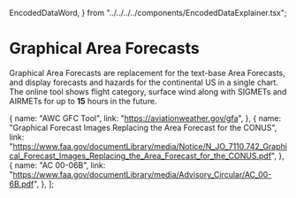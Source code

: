   EncodedDataWord,
} from "../../../../components/EncodedDataExplainer.tsx";


# Graphical Area Forecasts

Graphical Area Forecasts are replacement for the text-base Area Forecasts, and display forecasts and hazards for the continental US in a single
chart. The online tool shows flight category, surface wind along with SIGMETs and AIRMETs for up to **15** hours in the future.

  {
    name: "AWC GFC Tool",
    link: "https://aviationweather.gov/gfa",
  },
  {
    name: "Graphical Forecast Images Replacing the Area Forecast for the CONUS",
    link: "https://www.faa.gov/documentLibrary/media/Notice/N_JO_7110.742_Graphical_Forecast_Images_Replacing_the_Area_Forecast_for_the_CONUS.pdf",
  },
  {
    name: "AC 00-06B",
    link: "https://www.faa.gov/documentLibrary/media/Advisory_Circular/AC_00-6B.pdf",
  },
];
